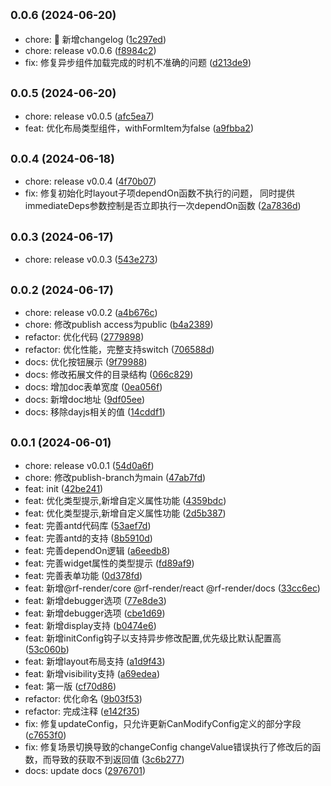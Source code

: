 ## <small>0.0.6 (2024-06-20)</small>

* chore: 🤖 新增changelog ([1c297ed](https://github.com/njzzzz/rf-render/commit/1c297ed))
* chore: release v0.0.6 ([f8984c2](https://github.com/njzzzz/rf-render/commit/f8984c2))
* fix: 修复异步组件加载完成的时机不准确的问题 ([d213de9](https://github.com/njzzzz/rf-render/commit/d213de9))



## <small>0.0.5 (2024-06-20)</small>

* chore: release v0.0.5 ([afc5ea7](https://github.com/njzzzz/rf-render/commit/afc5ea7))
* feat: 优化布局类型组件，withFormItem为false ([a9fbba2](https://github.com/njzzzz/rf-render/commit/a9fbba2))



## <small>0.0.4 (2024-06-18)</small>

* chore: release v0.0.4 ([4f70b07](https://github.com/njzzzz/rf-render/commit/4f70b07))
* fix: 修复初始化时layout子项dependOn函数不执行的问题， 同时提供immediateDeps参数控制是否立即执行一次dependOn函数 ([2a7836d](https://github.com/njzzzz/rf-render/commit/2a7836d))



## <small>0.0.3 (2024-06-17)</small>

* chore: release v0.0.3 ([543e273](https://github.com/njzzzz/rf-render/commit/543e273))



## <small>0.0.2 (2024-06-17)</small>

* chore: release v0.0.2 ([a4b676c](https://github.com/njzzzz/rf-render/commit/a4b676c))
* chore: 修改publish access为public ([b4a2389](https://github.com/njzzzz/rf-render/commit/b4a2389))
* refactor: 优化代码 ([2779898](https://github.com/njzzzz/rf-render/commit/2779898))
* refactor: 优化性能，完整支持switch ([706588d](https://github.com/njzzzz/rf-render/commit/706588d))
* docs: 优化按钮展示 ([9f79988](https://github.com/njzzzz/rf-render/commit/9f79988))
* docs: 修改拓展文件的目录结构 ([066c829](https://github.com/njzzzz/rf-render/commit/066c829))
* docs: 增加doc表单宽度 ([0ea056f](https://github.com/njzzzz/rf-render/commit/0ea056f))
* docs: 新增doc地址 ([9df05ee](https://github.com/njzzzz/rf-render/commit/9df05ee))
* docs: 移除dayjs相关的值 ([14cddf1](https://github.com/njzzzz/rf-render/commit/14cddf1))



## <small>0.0.1 (2024-06-01)</small>

* chore: release v0.0.1 ([54d0a6f](https://github.com/njzzzz/rf-render/commit/54d0a6f))
* chore: 修改publish-branch为main ([47ab7fd](https://github.com/njzzzz/rf-render/commit/47ab7fd))
* feat: init ([42be241](https://github.com/njzzzz/rf-render/commit/42be241))
* feat: 优化类型提示,新增自定义属性功能 ([4359bdc](https://github.com/njzzzz/rf-render/commit/4359bdc))
* feat: 优化类型提示,新增自定义属性功能 ([2d5b387](https://github.com/njzzzz/rf-render/commit/2d5b387))
* feat: 完善antd代码库 ([53aef7d](https://github.com/njzzzz/rf-render/commit/53aef7d))
* feat: 完善antd的支持 ([8b5910d](https://github.com/njzzzz/rf-render/commit/8b5910d))
* feat: 完善dependOn逻辑 ([a6eedb8](https://github.com/njzzzz/rf-render/commit/a6eedb8))
* feat: 完善widget属性的类型提示 ([fd89af9](https://github.com/njzzzz/rf-render/commit/fd89af9))
* feat: 完善表单功能 ([0d378fd](https://github.com/njzzzz/rf-render/commit/0d378fd))
* feat: 新增@rf-render/core @rf-render/react @rf-render/docs ([33cc6ec](https://github.com/njzzzz/rf-render/commit/33cc6ec))
* feat: 新增debugger选项 ([77e8de3](https://github.com/njzzzz/rf-render/commit/77e8de3))
* feat: 新增debugger选项 ([cbe1d69](https://github.com/njzzzz/rf-render/commit/cbe1d69))
* feat: 新增display支持 ([b0474e6](https://github.com/njzzzz/rf-render/commit/b0474e6))
* feat: 新增initConfig钩子以支持异步修改配置,优先级比默认配置高 ([53c060b](https://github.com/njzzzz/rf-render/commit/53c060b))
* feat: 新增layout布局支持 ([a1d9f43](https://github.com/njzzzz/rf-render/commit/a1d9f43))
* feat: 新增visibility支持 ([a69edea](https://github.com/njzzzz/rf-render/commit/a69edea))
* feat: 第一版 ([cf70d86](https://github.com/njzzzz/rf-render/commit/cf70d86))
* refactor: 优化命名 ([9b03f53](https://github.com/njzzzz/rf-render/commit/9b03f53))
* refactor: 完成注释 ([e142f35](https://github.com/njzzzz/rf-render/commit/e142f35))
* fix: 修复updateConfig，只允许更新CanModifyConfig定义的部分字段 ([c7653f0](https://github.com/njzzzz/rf-render/commit/c7653f0))
* fix: 修复场景切换导致的changeConfig changeValue错误执行了修改后的函数，而导致的获取不到返回值 ([3c6b277](https://github.com/njzzzz/rf-render/commit/3c6b277))
* docs: update docs ([2976701](https://github.com/njzzzz/rf-render/commit/2976701))



